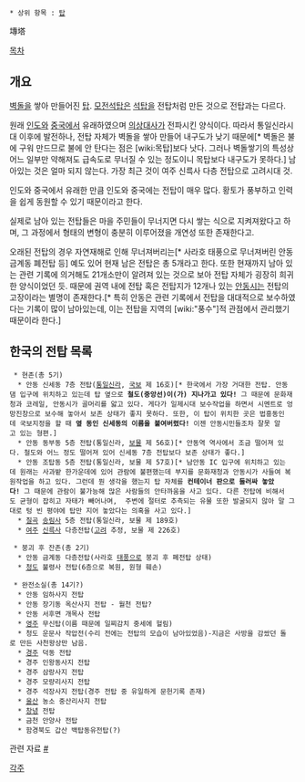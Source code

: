  * 상위 항목 : [[탑]]

塼塔

[[목차]]
== 개요 ==
[[벽돌]]을 쌓아 만들어진 [[탑]]. [[모전석탑]]은 [[석탑]]을 전탑처럼 만든 것으로 전탑과는 다르다.

원래 [[인도]]와 [[중국]]에서 유래하였으며 [[의상]]대사가 전파시킨 양식이다. 따라서 통일신라시대 이후에 발전하나, 전탑 자체가 벽돌을 쌓아 만들어 내구도가 낮기 때문에[* 벽돌은 불에 구워 만드므로 불에 안 탄다는 점은 [wiki:목탑]보다 낫다. 그러나 벽돌쌓기의 특성상 어느 일부만 약해져도 급속도로 무너질 수 있는 정도이니 목탑보다 내구도가 못하다.]  남아있는 것은 얼마 되지 않는다. 가장 최근 것이 여주 신륵사 다층 전탑으로 고려시대 것.

인도와 중국에서 유래한 만큼 인도와 중국에는 전탑이 매우 많다. 황토가 풍부하고 인력을 쉽게 동원할 수 있기 때문이라고 한다.

실제로 남아 있는 전탑들은 마을 주민들이 무너지면 다시 쌓는 식으로 지켜져왔다고 하며, 그 과정에서 형태의 변형이 충분히 이루어졌을 개연성 또한 존재한다고.

오래된 전탑의 경우 자연재해로 인해 무너져버리는[* 사라호 태풍으로 무너져버린 안동 금계동 폐전탑 등] 예도 있어 현재 남은 전탑은 총 5개라고 한다. 또한 현재까지 남아 있는 관련 기록에 의거해도 21개소만이 알려져 있는 것으로 보아 전탑 자체가 굉장히 희귀한 양식이었던 듯. 때문에 권역 내에 전탑 혹은 전탑지가 12개나 있는 [[안동시]]는 전탑의 고장이라는 별명이 존재한다.[* 특히 안동은 관련 기록에서 전탑을 대대적으로 보수하였다는 기록이 많이 남아있는데, 이는 전탑을 지역의 [wiki:"풍수"]적 관점에서 관리했기 때문이라 한다.]

== 한국의 전탑 목록 ==
  * 현존(총 5기)
   * 안동 신세동 7층 전탑([[통일신라]], [[국보]] 제 16호)[* 한국에서 가장 거대한 전탑. 안동댐 입구에 위치하고 있는데 탑 옆으로 '''철도(중앙선)이(가) 지나가고 있다!''' 그 때문에 문화재청과 코레일, 안동시가 골머리를 앓고 있다. 게다가 일제시대 보수작업을 하면서 시멘트로 엉망진창으로 보수해 놓아서 보존 상태가 좋지 못하다. 또한, 이 탑이 위치한 곳은 법흥동인데 국보지정을 할 때 '''옆 동인 신세동의 이름을 붙여버렸다!''' 이젠 안동시민들조차 잘못 알고 있는 형편.]
   * 안동 동부동 5층 전탑(통일신라, [[보물]] 제 56호)[* 안동역 역사에서 조금 떨어져 있다. 철도와 어느 정도 떨어져 있어 신세동 7층 전탑보다 보존 상태가 좋다.]
   * 안동 조탑동 5층 전탑(통일신라, 보물 제 57호)[* 남안동 IC 입구에 위치하고 있는데 원래는 사과밭 한가운데에 있어 관람에 불편했는데 부지를 문화재청과 안동시가 사들여 복원작업을 하고 있다. 그런데 뭔 생각을 했는지 탑 자체를 '''컨테이너 판으로 둘러싸 놓았다!''' 그 때문에 관람이 불가능해 많은 사람들의 안타까움을 사고 있다. 다른 전탑에 비해서도 균형이 잡히고 자태가 빼어나며,  주변에 절터로 추측되는 유물 또한 발굴되지 않아 말 그대로 텅 빈 평야에 탑만 지어 놓았다는 의혹을 사고 있다.]
   * [[칠곡군|칠곡]] [[송림사]] 5층 전탑(통일신라, 보물 제 189호)
   * [[여주시|여주]] [[신륵사]] 다층전탑([[고려]] 추정, 보물 제 226호)

  * 붕괴 후 잔존(총 2기)
   * 안동 금계동 다층전탑(사라호 [[태풍]]으로 붕괴 후 폐전탑 상태)
   * [[청도군|청도]] 불령사 전탑(6층으로 복원, 원형 훼손)

  * 완전소실(총 14기?)
   * 안동 임하사지 전탑
   * 안동 장기동 옥산사지 전탑 - 월천 전탑?
   * 안동 서후면 개목사 전탑
   * [[영주시|영주]] 무신탑(이름 때문에 일찌감치 중세에 헐림)
   * 청도 운문사 작압전(수리 전에는 전탑의 모습이 남아있었음)-지금은 사방을 감쌌던 돌로 만든 사천왕상만 남음.
   * [[경주시|경주]] 덕동 전탑
   * 경주 인왕동사지 전탑
   * 경주 삼랑사지 전탑
   * 경주 모량리사지 전탑
   * 경주 석장사지 전탑(경주 전탑 중 유일하게 문헌기록 존재)
   * [[울산광역시|울산]] 농소 중산리사지 전탑
   * [[창녕군|창녕]] 전탑
   * 금천 안양사 전탑
   * 함경북도 갑산 백탑동유전탑(?)

관련 자료 [http://blog.ohmynews.com/cornerstone/157456 #]

[[각주]]
